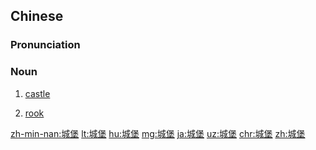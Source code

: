 ==Chinese==
{{zh-forms}}

===Pronunciation===
{{zh-pron
|m=chéngbǎo
|c=sing4 bou2
|h=pfs=sàng-pó
|mn=siâⁿ-pó
|cat=n
}}

===Noun===
{{zh-noun|mw=座}}

# [[castle]]
# {{qualifier|chess}} [[rook]]

[[zh-min-nan:城堡]]
[[lt:城堡]]
[[hu:城堡]]
[[mg:城堡]]
[[ja:城堡]]
[[uz:城堡]]
[[chr:城堡]]
[[zh:城堡]]